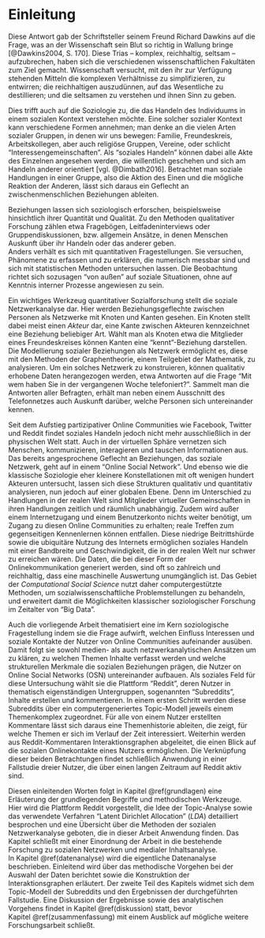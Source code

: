 \cleardoublepage

# Einleitung
\epigraphhead[50]{\epigraph{\textit{The world is a thing of utter inordinate complexity and richness and strangeness that is absolutely awesome.}}{\textsc{Douglas Adams}}}
\vspace{1.5cm}

Diese Antwort gab der Schriftsteller seinem Freund Richard Dawkins auf die Frage, was an der Wissenschaft sein Blut so richtig in Wallung bringe [@Dawkins2004, S. 170].
Diese Trias -- komplex, reichhaltig, seltsam -- aufzubrechen, haben sich die verschiedenen wissenschaftlichen Fakultäten zum Ziel gemacht.
Wissenschaft versucht, mit den ihr zur Verfügung stehenden Mitteln die komplexen Verhältnisse zu simplifizieren, zu entwirren;
die reichhaltigen auszudünnen, auf das Wesentliche zu destillieren; und die seltsamen zu verstehen und ihnen Sinn zu geben.

Dies trifft auch auf die Soziologie zu, die das Handeln des Individuums in einem sozialen Kontext verstehen möchte.
Eine solcher sozialer Kontext kann verschiedene Formen annehmen; man denke an die vielen Arten sozialer Gruppen, in denen wir uns bewegen:
Familie, Freundeskreis, Arbeitskollegen, aber auch religiöse Gruppen, Vereine, oder schlicht "Interessengemeinschaften".
Als "soziales Handeln" können dabei alle Akte des Einzelnen angesehen werden, die willentlich geschehen und sich am Handeln anderer orientiert [vgl. @Dimbath2016].
Betrachtet man soziale Handlungen in einer Gruppe, also die Aktion des Einen und die mögliche Reaktion der Anderen, lässt sich daraus ein Geflecht an zwischenmenschlichen Beziehungen ableiten.

Beziehungen lassen sich soziologisch erforschen, beispielsweise hinsichtlich ihrer Quantität und Qualität.
Zu den Methoden qualitativer Forschung zählen etwa Fragebögen, Leitfadeninterviews oder Gruppendiskussionen, bzw. allgemein Ansätze, in denen Menschen Auskunft über ihr Handeln oder das anderer geben.  
Anders verhält es sich mit quantitativen Fragestellungen.
Sie versuchen, Phänomene zu erfassen und zu erklären, die numerisch messbar sind und sich mit statistischen Methoden untersuchen lassen.
Die Beobachtung richtet sich sozusagen "von außen" auf soziale Situationen, ohne auf Kenntnis interner Prozesse angewiesen zu sein.

Ein wichtiges Werkzeug quantitativer Sozialforschung stellt die soziale Netzwerkanalyse dar.
Hier werden Beziehungsgeflechte zwischen Personen als Netzwerke mit Knoten und Kanten gesehen.
Ein Knoten stellt dabei meist einen *Akteur* dar, eine Kante zwischen Akteuren kennzeichnet eine Beziehung beliebiger Art.
Wählt man als Knoten etwa die Mitglieder eines Freundeskreises können Kanten eine "kennt"-Beziehung darstellen.
Die Modellierung sozialer Beziehungen als Netzwerk ermöglicht es, diese mit den Methoden der Graphentheorie, einem Teilgebiet der Mathematik, zu analysieren.
Um ein solches Netzwerk zu konstruieren, können qualitativ erhobene Daten herangezogen werden, etwa Antworten auf die Frage "Mit wem haben Sie in der vergangenen Woche telefoniert?".
Sammelt man die Antworten aller Befragten, erhält man neben einem Ausschnitt des Telefonnetzes auch Auskunft darüber, welche Personen sich untereinander kennen.

Seit dem Aufstieg partizipativer Online Communities wie Facebook, Twitter und Reddit findet soziales Handeln jedoch nicht mehr ausschließlich in der physischen Welt statt.
Auch in der virtuellen Sphäre vernetzen sich Menschen, kommunizieren, interagieren und tauschen Informationen aus.
Das bereits angesprochene Geflecht an Beziehungen, das soziale Netzwerk, geht auf in einem "Online Social Network".
Und ebenso wie die klassische Soziologie eher kleinere Konstellationen mit oft wenigen hundert Akteuren untersucht, lassen sich diese Strukturen qualitativ und quantitativ analysieren, nun jedoch auf einer globalen Ebene.
Denn im Unterschied zu Handlungen in der realen Welt sind Mitglieder virtueller Gemeinschaften in ihren Handlungen zeitlich und räumlich unabhängig.
Zudem wird außer einem Internetzugang und einem Benutzerkonto nichts weiter benötigt, um Zugang zu diesen Online Communities zu erhalten; reale Treffen zum gegenseitigen Kennenlernen können entfallen.
Diese niedrige Beitrittshürde sowie die ubiquitäre Nutzung des Internets ermöglichen soziales Handeln mit einer Bandbreite und Geschwindigkeit, die in der realen Welt nur schwer zu erreichen wären.
Die Daten, die bei dieser Form der Onlinekommunikation generiert werden, sind oft so zahlreich und reichhaltig, dass eine maschinelle Auswertung unumgänglich ist.
Das Gebiet der *Computational Social Science* nutzt daher computergestützte Methoden, um sozialwissenschaftliche Problemstellungen zu behandeln, und erweitert damit die Möglichkeiten klassischer soziologischer Forschung im Zeitalter von "Big Data".

Auch die vorliegende Arbeit thematisiert eine im Kern soziologische Fragestellung indem sie die Frage aufwirft, welchen Einfluss Interessen und soziale Kontakte der Nutzer von Online Communities aufeinander ausüben.
Damit folgt sie sowohl medien- als auch netzwerkanalytischen Ansätzen um zu klären, zu welchen Themen Inhalte verfasst werden und welche strukturellen Merkmale die sozialen Beziehungen prägen, die Nutzer on Online Social Networks (OSN) untereinander aufbauen.
Als soziales Feld für diese Untersuchung wählt sie die Plattform "Reddit", deren Nutzer in thematisch eigenständigen Untergruppen, sogenannten "Subreddits", Inhalte erstellen und kommentieren.
In einem ersten Schritt werden diese Subreddits über ein computergeneriertes Topic-Modell jeweils einem Themenkomplex zugeordnet.
Für alle von einem Nutzer erstellten Kommentare lässt sich daraus eine Themenhistorie ableiten, die zeigt, für welche Themen er sich im Verlauf der Zeit interessiert.
Weiterhin werden aus Reddit-Kommentaren Interaktionsgraphen abgeleitet, die einen Blick auf die sozialen Onlinekontakte eines Nutzers ermöglichen.
Die Verknüpfung dieser beiden Betrachtungen findet schließlich Anwendung in einer Fallstudie dreier Nutzer, die über einen langen Zeitraum auf Reddit aktiv sind.

Diesen einleitenden Worten folgt in Kapitel\ \@ref(grundlagen) eine Erläuterung der grundlegenden Begriffe und methodischen Werkzeuge. 
Hier wird die Plattform Reddit vorgestellt, die Idee der Topic-Analyse sowie das verwendete Verfahren "Latent Dirichlet Allocation" (*LDA*) detailliert besprochen und eine Übersicht über die Methoden der sozialen Netzwerkanalyse geboten, die in dieser Arbeit Anwendung finden.
Das Kapitel schließt mit einer Einordnung der Arbeit in die bestehende Forschung zu sozialen Netzwerken und medialer Inhaltsanalyse.  
In Kapitel\ \@ref(datenanalyse) wird die eigentliche Datenanalyse beschrieben. Einleitend wird über das methodische Vorgehen bei der Auswahl der Daten berichtet sowie die Konstruktion der Interaktionsgraphen erläutert.
Der zweite Teil des Kapitels widmet sich dem Topic-Modell der Subreddits und den Ergebnissen der durchgeführten Fallstudie.
Eine Diskussion der Ergebnisse sowie des analytischen Vorgehens findet in Kapitel\ \@ref(diskussion) statt, bevor Kapitel\ \@ref(zusammenfassung) mit einem Ausblick auf mögliche weitere Forschungsarbeit schließt.
